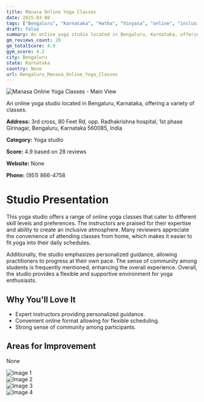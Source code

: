 ```yaml
---
title: Manasa Online Yoga Classes
date: 2025-03-08
tags: ["Bengaluru", "Karnataka", "Hatha", "Vinyasa", "online", "inclusive", "Bengaluru"]  
draft: false
summary: An online yoga studio located in Bengaluru, Karnataka, offering a variety of classes.
gm_reviews_count: 28
gm_totalScore: 4.9
gym_score: 4.2
city: Bengaluru
state: Karnataka
country: None
url: Bengaluru_Manasa_Online_Yoga_Classes
---
```


<div className="aspect-[16/9] relative my-8">
  <img 
    src="https://lh5.googleusercontent.com/p/AF1QipMAMZGud1PkK8GVHMBe5K9Vdvq7CHfbZVA4txFz=w1920-h1080-k-no"
    alt="Manasa Online Yoga Classes - Main View"
    className="object-cover absolute inset-0 w-full h-full rounded-lg"
  />
</div>

An online yoga studio located in Bengaluru, Karnataka, offering a variety of classes.

**Address:** 3rd cross, 80 Feet Rd, opp. Radhakrishna hospital, 1st phase Girinagar, Bengaluru, Karnataka 560085, India

**Category:** Yoga studio

**Score:** 4.9 based on 28 reviews

**Website:** None

**Phone:** (951) 866-4758

# Studio Presentation

This yoga studio offers a range of online yoga classes that cater to different skill levels and preferences. The instructors are praised for their expertise and ability to create an inclusive atmosphere. Many reviewers appreciate the convenience of attending classes from home, which makes it easier to fit yoga into their daily schedules.

Additionally, the studio emphasizes personalized guidance, allowing practitioners to progress at their own pace. The sense of community among students is frequently mentioned, enhancing the overall experience. Overall, the studio provides a flexible and supportive environment for yoga enthusiasts.

## Why You'll Love It

- Expert instructors providing personalized guidance.
- Convenient online format allowing for flexible scheduling.
- Strong sense of community among participants.

## Areas for Improvement

None

<div className="grid grid-cols-1 xl:grid-cols-2 gap-4 my-8">
<div className="aspect-[4/3] relative"><img src="https://lh5.googleusercontent.com/p/AF1QipOhtf47Bp60nGkXh5BDsk_EfspbRJbPVZOtV3rO=w1920-h1080-k-no" alt="Image 1" className="object-cover absolute inset-0 w-full h-full rounded-lg" /></div>
<div className="aspect-[4/3] relative"><img src="https://lh5.googleusercontent.com/p/AF1QipOODBhn8MaPPTuB1MO8JpsnHWl6ssZvzjE0FZ9O=w1920-h1080-k-no" alt="Image 2" className="object-cover absolute inset-0 w-full h-full rounded-lg" /></div>
<div className="aspect-[4/3] relative"><img src="https://lh5.googleusercontent.com/p/AF1QipMDI_4tzFvcjigtipDFzrCO3LGCF6IYjYMHYgqv=w1920-h1080-k-no" alt="Image 3" className="object-cover absolute inset-0 w-full h-full rounded-lg" /></div>
<div className="aspect-[4/3] relative"><img src="https://lh5.googleusercontent.com/p/AF1QipP8ldoh4AT8jSSCRxNsnof55mRuwYTLDp9RBlCe=w1920-h1080-k-no" alt="Image 4" className="object-cover absolute inset-0 w-full h-full rounded-lg" /></div>
</div>